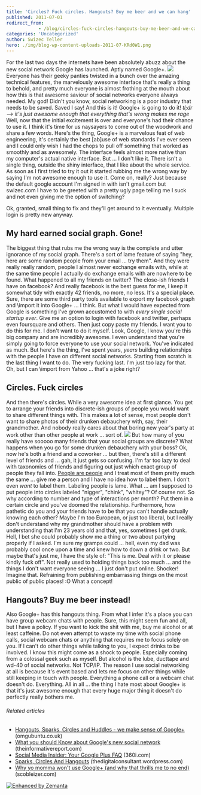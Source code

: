 ```yaml
---
title: 'Circles? Fuck circles. Hangouts? Buy me beer and we can hang'
published: 2011-07-01
redirect_from: 
            - /blog/circles-fuck-circles-hangouts-buy-me-beer-and-we-can-hang/swizec/1889
categories: 'Uncategorized'
author: Swizec Teller
hero: ./img/blog-wp-content-uploads-2011-07-KRd0W1.png
---
```

For the last two days the internets have been absolutely abuzz about the new social network Google has launched. Aptly named Google+. ![](./img/blog-wp-content-uploads-2011-07-KRd0W1.png) Everyone has their geeky panties twisted in a bunch over the amazing technical features, the marvelously awesome interface that's really a thing to behold, and pretty much everyone is almost frothing at the mouth about how this is that awesome saviour of social networks everyone always needed. My god! Didn't you know, social networking is a poor industry that needs to be saved. Saved I say! And this is it! Google+ is going to do it! _tl;dr --> it's just awesome enough that everything that's wrong makes me rage_ Well, now that the initial excitement is over and everyone's had their chance to use it. I think it's time for us naysayers to come out of the woodwork and share a few words. Here's the thing, Google+ is a marvelous feat of web engineering, it's certainly the best \[ab]use of web standards I've ever seen and I could only wish I had the chops to pull off something that worked as smoothly and as awesomely. The interface feels almost more native than my computer's actual native interface. But ... I don't like it. There isn't a single thing, outside the shiny interface, that I like about the whole service. As soon as I first tried to try it out it started rubbing me the wrong way by saying I'm not awesome enough to use it. Come on, really? Just because the default google account I'm signed in with isn't gmail.com but swizec.com I have to be greeted with a pretty ugly page telling me I suck and not even giving me the option of switching?

<!--more-->

Ok, granted, small thing to fix and they'll get around to it eventually. Multiple login is pretty new anyway.

## My hard earned social graph. Gone!

The biggest thing that rubs me the wrong way is the complete and utter ignorance of my social graph. There's a sort of lame feature of saying "hey, here are some random people from your email ... try them". And they were really really random, people I almost never exchange emails with, while at the same time people I actually do exchange emails with are nowhere to be found. What happened to all my friends on twitter? The close-ish friends I have on facebook? And really facebook is the best guess for me, I keep it somewhat tidy with exactly 42 friends, no more, no less. It's a special place. Sure, there are some third party tools available to export my facebook graph and \\import it into Google+ ... I think. But what I would have expected from Google is something I've grown accustomed to with _every single social startup ever_. Give me an option to login with facebook and twitter, perhaps even foursquare and others. Then just copy paste my friends. I want you to do this for me. I don't want to do it myself. Look, Google, I know you're this big company and are incredibly awesome. I even understand that you're simply going to force everyone to use your social network. You've indicated as much. But here's the thing, I've spent years, _years_ building relationships with the people I have on different social networks. Starting from scratch is the last thing I want to do. The very fucking last. I'm just too lazy for that. Oh, but I can \\import from Yahoo ... that's a joke right?

## Circles. Fuck circles

And then there's circles. While a very awesome idea at first glance. You get to arrange your friends into discrete-ish groups of people you would want to share different things with. This makes a lot of sense, most people don't want to share photos of their drunken debauchery with, say, their grandmother. And nobody really cares about that boring new year's party at work other than other people at work ... sort of. ![](./img/blog-wp-content-uploads-2011-07-hfzUX.jpg) But how many of you really have sooooo many friends that your social groups are discrete? What happens when you go for some drunken debauchery with your boss? Ok, now he's both a friend and a coworker ... but then, there's still a different level of friends and ... gah, it just gets so confusing. I'm far too lazy to deal with taxonomies of friends and figuring out just which exact group of people they fall into. [People are people](http://www.youtube.com/watch?v=59LXx_eyIVQ "RuPaul People Are People") and I treat most of them pretty much the same ... give me a person and I have no idea how to label them. I don't even _want_ to label them. Labeling people is lame. What ... am I supposed to put people into circles labeled "nigger", "chink", "whitey"? Of course not. So why according to number and type of interactions per month? Put them in a certain circle and you've doomed the relationship. Furthermore, how pathetic do you and your friends have to be that you can't handle actually knowing each other? Maybe I'm too European, or just too liberal, but I really don't understand why my grandmother should have a problem with understanding that I'm 23 years old and that, yes, sometimes I get drunk. Hell, I bet she could probably show me a thing or two about partying properly if I asked. I'm sure my gramps could ... hell, even my dad was probably cool once upon a time and knew how to down a drink or two. But maybe that's just me, I have the style of: "This is me. Deal with it or please kindly fuck off". Not really used to holding things back too much ... and the things I don't want everyone seeing ... I just don't put online. Shocker! Imagine that. Refraining from publishing embarrassing things on the most public of public places! :O What a concept!

## Hangouts? Buy me beer instead!

Also Google+ has this hangouts thing. From what I infer it's a place you can have group webcam chats with people. Sure, this might seem fun and all, but I have a policy. If you want to kick the shit with me, buy me alcohol or at least caffeine. Do not even attempt to waste my time with social phone calls, social webcam chats or anything that requires me to focus solely on you. If I can't do other things while talking to you, I expect drinks to be involved. I know this might come as a shock to people. Especially coming from a colossal geek such as myself. But alcohol is the lube, ducttape and wd-40 of social networks. Not TCP/IP. The reason I use social networking at all is because it's event based and lets me focus on other things while still keeping in touch with people. Everything a phone call or a webcam chat doesn't do. Everything. All in all ... the thing I hate most about Google+ is that it's just awesome enough that every huge major thing it doesn't do perfectly really bothers me.

###### Related articles

- [Hangouts, Sparks, Circles and Huddles - we make sense of Google+](http://www.omgubuntu.co.uk/2011/06/googleplus/) (omgubuntu.co.uk)
- [What you should Know about Google's new social network](http://theinformativereport.com/2011/07/01/what-you-should-know-about-googles-new-social-network/) (theinformativereport.com)
- [Social Media Insider: Your Google Plus FAQ](http://blog.360i.com/social-media/google-plus-faq) (360i.com)
- [Sparks, Circles And Hangouts](http://thedigitalconsultant.wordpress.com/2011/06/29/sparks-circles-and-hangouts/) (thedigitalconsultant.wordpress.com)
- [Why yo momma won't use Google+ (and why that thrills me to no end)](http://scobleizer.com/2011/07/01/why-yo-momma-wont-use-google-and-why-that-thrills-me-to-no-end/) (scobleizer.com)

[![Enhanced by Zemanta](http://img.zemanta.com/zemified_e.png?x-id=745658ef-f771-4515-9a98-4cf2885eb160)](http://www.zemanta.com/ "Enhanced by Zemanta")